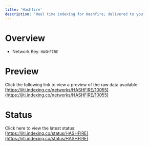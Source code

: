 ```yaml
---
title: 'Hashfire'
description: 'Real time indexing for Hashfire; delivered to you'
---
```


# Overview
- Network Key: `HASHFIRE`

# Preview
Click the following link to view a preview of the raw data available: [https://jiti.indexing.co/networks/HASHFIRE/10055](https://jiti.indexing.co/networks/HASHFIRE/10055)

# Status
Click here to view the latest status: [https://jiti.indexing.co/status/HASHFIRE](https://jiti.indexing.co/status/HASHFIRE)
